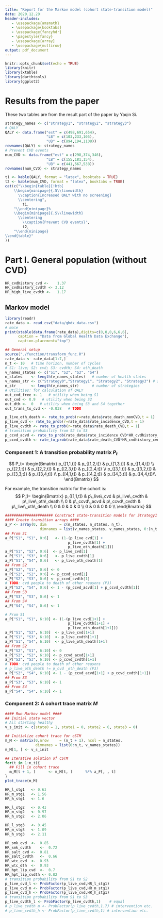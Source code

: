 ```yaml
---
title: "Report for the Markov model (cohort state-transition model)"
date: 2020.12.20
header-includes:
   - \usepackage{amsmath}
   - \usepackage{booktabs}
   - \usepackage{fancyhdr}
   - \pagestyle{fancy}
   - \usepackage{array}
   - \usepackage{multirow}
output: pdf_document
---
```

```r
knitr::opts_chunk$set(echo = TRUE)
library(knitr)
library(xtable)
library(darthtools)
library(ggplot2)
```


# Results from the paper

These two tables are from the result part of the paper by Yaqin Si.
```r
strategy_names <- c("strategy1", "strategy2", "strategy3")
# QALY
QALY <- data.frame("est" = c(498,691,654),
                   "LB" = c(103,233,105),
                   "UB" = c(894,194,1108))
rownames(QALY) <- strategy_names
# Prevent CVD events
num_CVD <- data.frame("est" = c(298,374,346),
                   "LB" = c(155,181,154),
                   "UB" = c(441,567,538))
rownames(num_CVD) <- strategy_names
```

```r
t1 <- kable(QALY, format = "latex", booktabs = TRUE)
t2 <- kable(num_CVD, format = "latex", booktabs = TRUE)
cat(c("\\begin{table}[!htb]
    \\begin{minipage}{.5\\linewidth}
      \\caption{Increased QALY with no screening}
      \\centering",
        t1,
    "\\end{minipage}%
    \\begin{minipage}{.5\\linewidth}
      \\centering
        \\caption{Prevent CVD events}",
        t2,
    "\\end{minipage} 
\\end{table}"
))  
```

\newpage
# Part I. General population (without CVD)
```r
HR_cvdhistory_cvd <-	1.37
HR_cvdhistory_cvdth <- 3.12
HR_high_live_cvdth <-	1.17
```

## Markov model
```r
library(readr)
rate_data <- read_csv("data/ghdx_data.csv")
# male
print(xtable(data.frame(rate_data),digits=c(0,0,0,6,6,6),
      caption = "Data from Global Health Data Exchange"),
      caption.placement="top")
```

```r
## General setup
source("./function/transform_func.R")
rate_data <- rate_data[1:7,]
n_t <- 10   # time horizon, number of cycles
# S1: live; S2: cvd; S3: cvdth; S4: oth_death
v_names_states <- c("S1", "S2", "S3", "S4")  
n_states    <- length(v_names_states)   # number of health states 
v_names_str <- c("Strategy0","Strategy1", "Strategy2", "Strategy3") # store the strategy names
n_str       <- length(v_names_str)      # number of strategies
# Utilities: for calculation of QALY
out_cvd_free <-	1   # utility when being S1
out_cvd <- 0.9   # utility when being S2
out_dth <-	0   # utility when being S3 and S4 together
out_trans_to_cvd <-	-0.038   # TODO

p_live_oth_death <- rate_to_prob(r=rate_data$rate_death_nonCVD,t = 1)
p_live_cvd <- rate_to_prob(r=rate_data$rate_incidence_CVD,t = 1)
p_live_cvdth <- rate_to_prob(r=rate_data$rate_death_CVD,t = 1)
# transition probability from S2 to S3
p_ccvd_acvd <- rate_to_prob(rate_data$rate_incidence_CVD*HR_cvdhistory_cvd,t=5)
p_ccvd_cvdth <- rate_to_prob(rate_data$rate_death_CVD*HR_cvdhistory_cvdth,t=5)
```

### Component 1: A transition probability matrix $P_t$
$$
P_t=
\begin{Bmatrix}
p_{[1,1,t]} & p_{[1,2,t]} & p_{[1,3,t]} & p_{[1,4,t]} \\
p_{[2,1,t]} & p_{[2,2,t]} & p_{[2,3,t]} & p_{[2,4,t]} \\
p_{[3,1,t]} & p_{[3,2,t]} & p_{[3,3,t]} & p_{[3,4,t]} \\
p_{[4,1,t]} & p_{[4,2,t]} & p_{[4,3,t]} & p_{[4,4,t]}\\
\end{Bmatrix}
$$

For example, the transition matrix for the cohort is:
$$
P_1=
\begin{Bmatrix}
p_{[1,1,t]} & p\_live\_cvd & p\_live\_cvdth & p\_live\_oth\_death \\
0 & p\_ccvd\_acvd & p\_ccvd\_cvdth & p\_live\_oth\_death \\
0 & 0 & 0 & 0  \\
0 & 0 & 0 & 0 \\
\end{Bmatrix}
$$


```r
###################### Construct state-transition models for Strategy1 #####################
#### Create transition arrays ####
a_P <- array(0, dim      = c(n_states, n_states, n_t),
                dimnames = list(v_names_states, v_names_states, 0:(n_t - 1)))
## From S1
a_P["S1", "S1", 0:6]   <- (1-(p_live_cvd[1] +
                             p_live_cvdth[1] +
                             p_live_oth_death[1]))
a_P["S1", "S2", 0:6]  <- p_live_cvd[1]
a_P["S1", "S3", 0:6]   <- p_live_cvdth[1]
a_P["S1", "S4", 0:6]   <- p_live_oth_death[1]
## From S2
a_P["S2", "S1", 0:6] <- 0
a_P["S2", "S2", 0:6] <- p_ccvd_acvd[1]
a_P["S2", "S3", 0:6] <- p_ccvd_cvdth[1]
# TODO: cvd people to death of other reasons (P3)
a_P["S2", "S4", 0:6] <- 1 - (p_ccvd_acvd[1] + p_ccvd_cvdth[1])
## From S3
a_P["S3", "S3", 0:6] <- 1
## From S4
a_P["S4", "S4", 0:6] <- 1

# From S1
a_P["S1", "S1", 6:10] <- (1-(p_live_cvd[1+1] +
                             p_live_cvdth[1+1] +
                             p_live_oth_death[1+1]))
a_P["S1", "S2", 6:10]  <- p_live_cvd[1+1]
a_P["S1", "S3", 6:10]  <- p_live_cvdth[1+1]
a_P["S1", "S4", 6:10]  <- p_live_oth_death[1+1]
## From S2
a_P["S2", "S1", 6:10] <- 0
a_P["S2", "S2", 6:10] <- p_ccvd_acvd[1+1]
a_P["S2", "S3", 6:10] <- p_ccvd_cvdth[1+1]
# TODO: cvd people to death of other reasons
# p_live_oth_death != p_cvd _oth_death (P3)
a_P["S2", "S4", 6:10] <- 1 - (p_ccvd_acvd[1+1] + p_ccvd_cvdth[1+1])
## From S3
a_P["S3", "S3", 6:10] <- 1
## From S4
a_P["S4", "S4", 6:10] <- 1
```

### Component 2: A  cohort trace matrix $M$
```r
#### Run Markov model ####
## Initial state vector
# All starting healthy
v_s_init <- c(state0 = 1, state1 = 0, state2 = 0, state3 = 0) 

## Initialize cohort trace for cSTM 
m_M <- matrix(0,nrow     = (n_t + 1), ncol = n_states, 
              dimnames = list(0:n_t, v_names_states))
m_M[1, ] <- v_s_init

## Iterative solution of cSTM
for(t in 1:n_t){
  ## Fill in cohort trace
  m_M[t + 1, ]      <- m_M[t, ]      %*% a_P[, , t]
}
plot_trace(m_M)
```

\newpage
```r
HR_l_stg1	<- 0.63
HR_m_stg1	<- 1.56
HR_h_stg1	<- 1.6

HR_l_stg2	<- 0.43
HR_m_stg2	<- 0.97
HR_h_stg2	<- 2.06

HR_l_stg3	<- 0.45
HR_m_stg3	<- 1.09
HR_h_stg3	<- 2.11

HR_smk_cvd	<-	0.85
HR_smk_cvdth	<-	0.72
HR_salt_cvd	<-	0.81
HR_salt_cvdth	<-	0.66
HR_wtc_cvd	<-	0.93
HR_wtc_dth	<-	0.93
HR_hpt_lip_cvd	<-	0.7
HR_hpt_lip_cvdth <-	0.82
# transition probability from S1 to S2
p_live_cvd_l <- ProbFactor(p_live_cvd,HR_l_stg1)
p_live_cvd_m <- ProbFactor(p_live_cvd,HR_m_stg1)
p_live_cvd_h <- ProbFactor(p_live_cvd,HR_h_stg1)
# transition probability from S1 to S3
p_live_cvdth_l <- ProbFactor(p_live_cvdth,1)    # equal
# p_live_cvdth_m <- ProbFactor(p_live_cvdth,1.7) # intervention etc.
# p_live_cvdth_h <- ProbFactor(p_live_cvdth,1) # intervention etc.
```


\begin{center}
\begin{table}
\caption{Incedence rate}
\begin{tabular}{cccc} 
\hline
Item & & CVD incidence(HR) & CVD cause-specific mortality (HR)  \\
\hline
\multirow{3}{6em}{Strategy 1}& {Low risk} & `r HR_l_stg1` & 1   \\
& {Medium risk}& `r HR_m_stg1`  &  1\\
& {High risk}& `r HR_h_stg1`  &  1.7 \\
\hline
\multirow{3}{6em}{Strategy 2}& {Low risk}& `r HR_l_stg2`  & 1 \\
& {Medium risk}  & `r HR_m_stg2` &  1\\
& {High risk}  &`r HR_h_stg2`  &  1.7\\
\hline
\multirow{3}{6em}{Strategy 3}& {Low risk}  & `r HR_l_stg1` & 1 \\
& {Medium risk}  & `r HR_m_stg3` &  1\\
& {High risk}  & `r HR_h_stg3` &  1.7\\
\hline
\multirow{3}{6em}{Intervention}& {Weight control}  & `r HR_wtc_cvd` &  `r HR_wtc_dth`\\
& {Smoke cession}  & `r HR_smk_cvd` & `r HR_smk_cvdth` \\
& {Salt reduction}  & `r HR_salt_cvd` & `r HR_salt_cvdth` \\
\hline
Medication & Statin and antihypertensive &  &  \\
\hline
\end{tabular}
\end{table}
\end{center}

